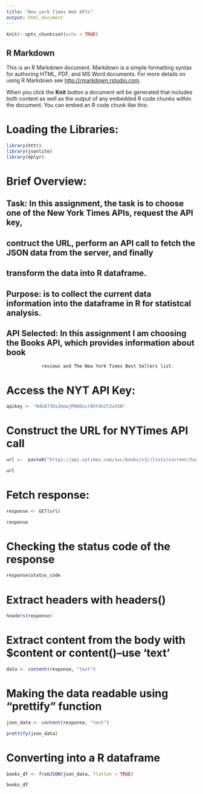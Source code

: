 ```yaml
---
title: "New york Times Web APIs"
output: html_document
---
```


```r
knitr::opts_chunk$set(echo = TRUE)
```

## R Markdown

This is an R Markdown document. Markdown is a simple formatting syntax for authoring HTML, PDF, and MS Word documents. For more details on using R Markdown see <http://rmarkdown.rstudio.com>.

When you click the **Knit** button a document will be generated that includes both content as well as the output of any embedded R code chunks within the document. You can embed an R code chunk like this:


# Loading the Libraries:
```r
library(httr)
library(jsonlite)
library(dplyr)
```

# Brief Overview:

## Task: In this assignment, the task is to choose one of the New York Times APIs, request the API key, 
##       contruct the URL, perform an API call to fetch the JSON data from the server, and finally 
##       transform the data into R dataframe.
## Purpose: is to collect the current data information into the dataframe in R for statistcal analysis.
## API Selected: In this assignment I am choosing the Books API, which provides information about book 
                 reviews and The New York Times Best Sellers list.

# Access the NYT API Key:
```r
apikey <- "04GA736x2mowjM9AOusr0XYdn2t3uVSN"
```

# Construct the URL for NYTimes API call
```r
url <-  paste0("https://api.nytimes.com/svc/books/v3//lists/current/hardcover-fiction.json?api-key=",apikey)

url
```

# Fetch response:
```r
response <- GET(url)

response
```
# Checking the status code of the response
```r

response$status_code

```
# Extract headers with headers()
```r
headers(response)
```
# Extract content from the body with $content or content()--use 'text'

```r
data <- content(response, "text")
```

# Making the data readable using "prettify" function

```r
json_data <- content(response, "text")

prettify(json_data)
```
# Converting into a R dataframe
```r
books_df <- fromJSON(json_data, flatten = TRUE)

books_df
```

```r

```


